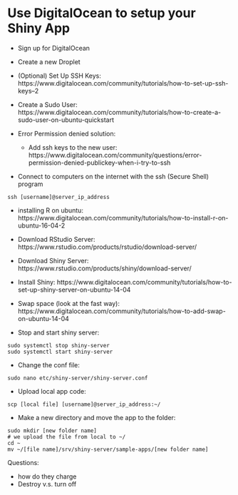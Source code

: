 # Use DigitalOcean to setup your Shiny App

- Sign up for DigitalOcean
- Create a new Droplet
- (Optional) Set Up SSH Keys: https://www.digitalocean.com/community/tutorials/how-to-set-up-ssh-keys--2
- Create a Sudo User: https://www.digitalocean.com/community/tutorials/how-to-create-a-sudo-user-on-ubuntu-quickstart

- Error Permission denied solution:
    - Add ssh keys to the new user: https://www.digitalocean.com/community/questions/error-permission-denied-publickey-when-i-try-to-ssh

- Connect to computers on the internet with the ssh (Secure Shell) program

```pre
ssh [username]@server_ip_address
```

- installing R on ubuntu:  https://www.digitalocean.com/community/tutorials/how-to-install-r-on-ubuntu-16-04-2
- Download RStudio Server: https://www.rstudio.com/products/rstudio/download-server/
- Download Shiny Server: https://www.rstudio.com/products/shiny/download-server/
- Install Shiny: https://www.digitalocean.com/community/tutorials/how-to-set-up-shiny-server-on-ubuntu-14-04
- Swap space (look at the fast way):
https://www.digitalocean.com/community/tutorials/how-to-add-swap-on-ubuntu-14-04

- Stop and start shiny server:

```pre
sudo systemctl stop shiny-server
sudo systemctl start shiny-server
```

- Change the conf file:

```pre
sudo nano etc/shiny-server/shiny-server.conf
```

- Upload local app code:

```pre
scp [local file] [username]@server_ip_address:~/
```

- Make a new directory and move the app to the folder:

```pre
sudo mkdir [new folder name]
# we upload the file from local to ~/
cd ~
mv ~/[file name]/srv/shiny-server/sample-apps/[new folder name]
```

Questions:

- how do they charge
- Destroy v.s. turn off
